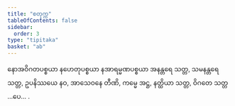 ```yaml
---
title: "စတုက္က"
tableOfContents: false
sidebar:
  order: 3
type: "tipitaka"
basket: "ab"
---
```



<DynamicBreadcrumb />

<Paragraph number="2035">
နောအဝိဂတပစ္စယာ နဟေတုပစ္စယာ နအာရမ္မဏပစ္စယာ အနန္တရေ သတ္တ, သမနန္တရေ သတ္တ, ဥပနိဿယေ နဝ, အာသေဝနေ တီဏိ, ကမ္မေ အဋ္ဌ, နတ္ထိယာ သတ္တ, ဝိဂတေ သတ္တ …ပေ… .
</Paragraph>